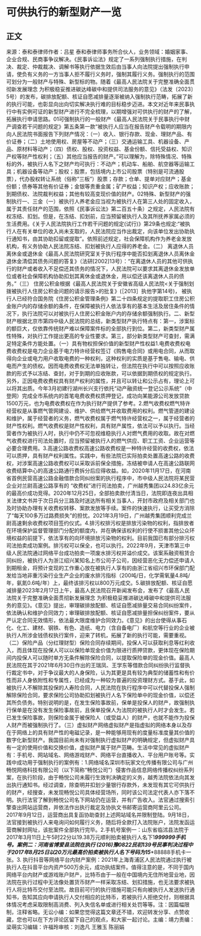 # 可供执行的新型财产一览
## 正文
来源：泰和泰律师作者：吕星 泰和泰律师事务所合伙人，业务领域：婚姻家事、企业合规、民商事争议解决。《民事诉讼法》规定了一系列强制执行措施，在判决、裁定、仲裁裁决、调解书等执行依据生效后由当事人向法院提出强制执行申请，使负有义务的一方当事人拒不履行义务时，强制其履行义务。强制执行的范围可划分为一般财产与特殊、新型标的物。随着《最高人民法院关于完整准确全面贯彻新发展理念 为积极稳妥推进碳达峰碳中和提供司法服务的意见》（法发〔2023〕5号）的发布，碳排放配额、核证自愿减排量逐渐被纳入强制执行范畴，拓展了新的执行可能，也彰显向出向切实解决执行难的目标稳步迈进。本文对近年来民事执行中有实例可证的新型财产进行不完全梳理，以期增强对可供执行的财产的了解，拓展执行申请思路。01可强制执行的一般财产《最高人民法院关于民事执行中财产调查若干问题的规定》第五条第一款“被执行人应当在报告财产令载明的期限内向人民法院书面报告下列财产情况：（一）收入、银行存款、现金、理财产品、有价证券；（二）土地使用权、房屋等不动产；（三）交通运输工具、机器设备、产品、原材料等动产；（四）债权、股权、投资权益、基金份额、信托受益权、知识产权等财产性权利；（五）其他应当报告的财产。”可以理解为，除特殊情况、特殊标的外，被执行人名下之财产均可执行：不动产；机动车、船舶、航空器等运输工具；机器设备等动产；股权；股票，包括境内上市公司股票（特别是可流通股票），代办股权转让系统（俗称“三板”）股票；存款；仓单、提单对应财产；基金份额；债券等其他有价证券；金银等贵重金属；矿产权益；知识产权；应收账款；到期债权、法院裁判权益；其他有较高变现价值的财产。02特殊、新型财产的强制执行一、三金（一）被执行人养老金应当视为被执行人在第三人处的固定收入，属于其责任财产的范围，依照《民事诉讼法》第二百五十条）之规定，人民法院有权冻结、扣划。但是，在冻结、扣划前，应当预留被执行人及其所抚养家属必须的生活费用。《关于人民法院执行工作若干问题的规定(试行)》第29条也规定:“被执行人在有关单位的收入尚未支取的，人民法院应当作出裁定，向该单位发出协助执行通知书，由其协助扣留或提取”。依照前述规定，社会保障机构作为养老金发放机构，有义务协助人民法院冻结、扣划被执行人应得的养老金。（二） 离退休人员离休金或退休金《最高人民法院研究室关于执行程序中能否扣划离退休人员离休金退休金清偿其债务问题的答复》（法研[2002]13号）：“在离退休人员的其他可供执行的财产或者收入不足偿还其债务的情况下，人民法院可以要求其离退休金发放单位或者社会保障机构协助扣划其离休金或退休金，用以偿还该离退休人员的债务。”（三） 住房公积金根据《最高人民法院关于安徽省高级人民法院<关于强制划拨被执行人住房公积金问题的请示报告>的批复》(［2013］执他字第14号)， 被执行人已经符合国务院《住房公积金管理条例》第二十四条规定的提取职工住房公积金账户内的存储余额的条件，在保障被执行人依法享有的基本生活及居住条件的情况下，执行法院可以对被执行人住房公积金账户内的存储余额强制执行。二、新型财产根据北京市第四中级人民法院的总结，新类型财产执行特点有：第一，涉案标的额巨大，仅依靠传统财产难以保障案件标的全部执行到位。第二，新类型财产属性特殊，对执行工作提出更高的专业性要求。第三，部分新类型财产可查封，需满足特定条件方能处置。（一）具有物权担保价值的新型财产性权益1.电费收费权电费收费权是电力企业基于电力特许经营权签订《购售电合同》或用电合同，从而取得向企业或电力用户收取电费的一种权利，这种权利的实质是基于售电、输电、供电而产生的债权。因而电费收费权无法单独转让，但法院在执行中可以按照应收账款的形式予以冻结、查封，对于到期的应收账款，可以依据到期债权的规定执行。另外，正因电费收费权具有财产权利的属性，并且可以转让和公示占有，理论上可以将其出质。今年3月初建行湖州长兴支行依托“动产融资统一登记公示系统”（中登网）完成全市系统内的首笔电费收费权质押登记，成功向某能源公司发放贷款1500万元，也为电费收费权在作为执行财产提供了参考。2.燃气收费权燃气特许经营权是从事燃气管网建设、维护、供给燃气并收取费用的权利。燃气管道的建设和维护，属于经营者的义务，燃气收费权属于燃气特许经营权之一，属于经营者的财产性权利。燃气收费权是财产性权利，具有财产属性，依法可以予以执行。当经营者作为被执行人时，执行中仍不可忽视维稳执行人对燃气费用的收取。故在对燃气收费权进行司法处置时，应当预留被执行人的燃气供应、职工工资、企业运营等必要合理费用。3.高速公路收费权高速公路收费权是一种特许经营的收费权，依法可以质押，具有财产权利属性。实践中，有些法院已实际拍卖处置高速公路的收费权，对涉案高速公路收费权可以采取诉前保全措施，冻结被申请人在高速公路联网收费结算中心的高速公路通行费拆分后应得收益。如，2020年11月17日，在河南省首例民营高速公路金融借款合同纠纷案的执行程序中，市中级人民法院将某民营企业对兰尉高速公路享有的 “收费权”进行司法拍卖，广州越秀集团以24.83亿余元的最高价成功竞得。2020年12月25日，全部拍卖款付清当日，法院即连夜出具相关法律文书并于次日兵分三路及时送达所有相关当事人，开封市政府及相关部门也及时协助办理有关收费权转移、案款发放等手续。案件的快速执行，让买受方消除了“每天100多万过路费损失”的担忧。2021年3月19日，广州越秀集团顺利完成兰尉高速剩余收费权项目签约仪式。4.排污权排污权是排放污染物的权利，指排放者在环境保护监督管理部门分配的额度内，并在确保该权利的行使不损害其他公众环境权益的前提下，依法享有的向环境排放污染物的权利。目前我国已有部分排污权司法拍卖成功案例。排污权可以保全，也可以执行。2022年9月，天津市第三中级人民法院通过网络平台成功拍卖一项废水排污权并溢价成交。该案系融资租赁合同纠纷，被执行人为浙江绍兴某知名上市公司子公司，因经营恶化无力偿还申请人到期租金，将预计变现的工作重心放在被执行人享有的由浙江省绍兴市环保部门配发给当地非重污染行业生产企业的废水排污指标（200吨/日，化学需氧量4.8吨/年，氨氮0.6吨/年）上，最终该排污权以800万元成交。5.碳排放配额、核证自愿减排量2023年2月17日上午，最高人民法院召开新闻发布会，发布了《最高人民法院关于完整准确全面贯彻新发展理念 为积极稳妥推进碳达峰碳中和提供司法服务的意见》。《意见》提出，审理碳排放配额、核证自愿减排量交易合同纠纷案件，依法确认和维护合同效力；审理碳排放配额、核证自愿减排量担保纠纷案件，要从严认定合同无效情形，依法最大限度维护合同效力。《意见》的出台使得从事石化、化工、建材、钢铁、有色、造纸、电力（含自备电厂）和航空等行业的企业被执行人所涉金钱债权执行案件，迎来了转机，拓展了新的执行可能，需要重视。（二）保险产品（分红理财型）保险合同存续期间，投保人可以获取利息等红利收入，而且体现在投保人可以以保险单现金价值为限进行质押贷款，更体现在保险期间内投保人可以随时单方无条件解除保险合同，以提取保险单的现金价值。最高人民法院在其于2021年6月30日作出的王瑞凤、王学东等借款合同纠纷执行监督执行裁定书中，对于争议最大的人身保险，认为其更是具有较为典型的储蓄性和有价性而非人身依附性和专属性，已经成为一种较为普遍的投资理财方式。基于此，如被执行人不解除其投保的人寿险合同，人民法院在执行程序中可以代替投保人强制解除保险合同，要求保险公司协助扣划被执行人名下保险单中的现金价值，以偿还其所负债务。特别说明的是，在发生保险事故前，保单是投保人的财产，故强制执行保单是在没有发生保险事故前，且保单投保人为法院的被执行人时才会发生。若已发生保险事故，则保险金属于被保险人（或受益人）的财产，也就不能作为投保人财产而被强制执行了。（三）虚拟财产网络虚拟财产是指虚拟的网络本身以及存在于网络上的具有财产性的电磁记录，是一种能够用现有的度量标准度量其价值的数字化新型财产。我国目前尚未有对强制执行虚拟财产的明确规定，但虚拟财产具有一定的使用价值和交换价值，虚拟财产属于财产范畴。生活中常见的虚拟财产有：手机号、网站域名、网络游戏财产、网络平台直播收入、平台用户账号等。实践中成功用于强制执行的案例有：1.网络域名深圳市玩家文化传播有限公司与广州畅悦网络科技有限公司（以下简称“畅悦公司”）侵害作品信息网络传播权纠纷系列案，在执行阶段，由于畅悦公司未履行生效判决确定的义务，越秀法院依法向其发出执行通知书。经过调查，除查明并扣划少量银行存款外，未发现有其它可供执行的财产，经搜查，未发现畅悦公司具体经营场所，同时该公司法定代表人亦下落不明。执行法官了解到畅悦公司名下网站仍在运营，并有广告收入。法官通过搜索引擎查出网站运营商，并依法作出执行裁定及协执文书邮寄运营商阿里云公司。2017年9月12日，运营商出具复函协助查封上述网站域名并限制登陆。9月18日，法官接到被执行人来电询问如何履行义务，随后将全款打入法院账户，法院发函运营商解封网址，该批案件全部执行完毕。2.手机号案例一：山东省临沭县法院于2017年3月11日上午5时22分以19.38万元顺利拍卖被执行人名下1***999999手机号。案例二：河南省博爱县法院在执行 (2016)豫0822民初139号民事判决过程中于2017年8月25日以20万元最高价拍卖被执行人名下号码为15****88888手机卡一张。3. 执行抖音等网络平台内财产案例：2021年上海青浦区人民法院通过执行被执行人在抖音平台内资产500万余元，成功执结案件。值得注意的是，不同于国内网络平台内财产或游戏账户财产，比特币由于一般在中国境内无住所地营业地，因法院在执行过程中无法像处置货币财产一样采取冻结、划扣措施，也无法要求被执行人将比特币交付至法院。故目前可行的执行措施可能只有向被执行人发送执行通知书，告知其应向申请执行人交付相应的比特币，若被执行人拒绝交付，则根据具体情况考虑采取限制高消费、列入失信名单或进行相关处罚等等。注：因篇幅限制，注释省略。无讼小编：如果您觉得这篇文章还不错，欢迎转发分享、点赞收藏，您也可以在下方评论区留下自己的观点，和大家一起讨论。主编：靖力责编：梁萌实习编辑：许福玲审核：刘逸凡 王雅玉 陈丽娟